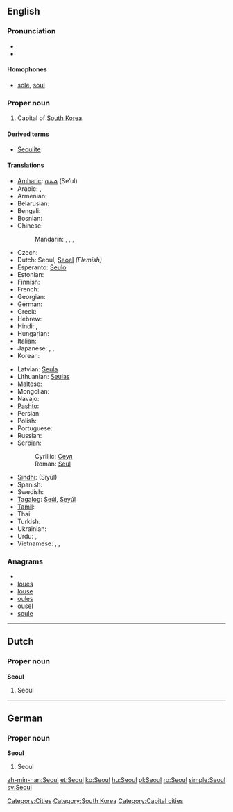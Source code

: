 {{wikipedia}}
{{also|Séoul}}
==English==

===Pronunciation===
* {{SAMPA|/s@Ul/}}
* {{rhymes|əʊl}}

====Homophones====
* [[sole]], [[soul]]

===Proper noun===
{{en-proper noun}}

# Capital of [[South Korea]].

====Derived terms====
* [[Seoulite]]

====Translations====
{{trans-top|capital of South Korea}}
* [[Amharic]]: [[ሴኡል]] (Se’ul)
* Arabic: {{t|ar|سيئول|m|tr=si'uul|sc=Arab}},  {{t|ar|سيول|m|tr=siyuul|sc=Arab}}
* Armenian: {{t|hy|Սեուլ|tr=Seul|sc=Armn}}
* Belarusian: {{t-|be|Сеул|m|tr=Seúl|xs=Belarusian}}
* Bengali: {{t|bn|সিওল|tr=Siol|sc=Beng}}
* Bosnian: {{t-|bs|Seul|m}}
* Chinese:
*: Mandarin: {{t|cmn|首爾|sc=Hani}},  {{t|cmn|首尔|tr=Shǒu’ěr|sc=Hani}},  {{t|cmn|漢城|sc=Hani}},  {{t|cmn|汉城|tr=Hànchéng|sc=Hani}}
* Czech: {{t-|cs|Soul|m}}
* Dutch: Seoul, [[Seoel]] ''(Flemish)''
* Esperanto: [[Seulo]]
* Estonian: {{t-|et|Sŏul}}
* Finnish: {{t+|fi|Soul}}
* French: {{t-|fr|Séoul|m}}
* Georgian: {{t|ka|სეული|tr=seuli|sc=Geor}}
* German: {{t-|de|Seoul|n}}
* Greek: {{t|el|Σεούλ|tr=Seoúl}}
* Hebrew: {{t|he|סיאול|tr=Si’ūl|sc=Hebr}}
* Hindi: {{t|hi|सिऊल|tr=Siūl|sc=Deva}},  {{t|hi|सियूल|tr=Siyūl|sc=Deva}}
* Hungarian: {{t+|hu|Szöul}}
* Italian: {{t-|it|Seul|f}}
* Japanese: {{t-|ja|ソウル|tr=Souru}},  {{t-|ja|京城|tr=けいじょう, Keijō}},  {{qualifier|obsolete}} {{t|ja|漢城|tr=かんじょう, Kanjō}}
* Korean: {{t+|ko|서울|tr=Seoul|sc=Hang}}
{{trans-mid}}
* Latvian: [[Seula]]
* Lithuanian: [[Seulas]]
* Maltese: {{t-|mt|Seul|xs=Maltese}}
* Mongolian: {{t-|mn|Сөүл|tr=Söül|sc=Cyrl|xs=Mongolian}}
* Navajo: {{tø|nv|Sééʼool}}
* [[Pashto]]: {{t|ps|سېول|tr=Seūl|sc=ps-Arab}}
* Persian: {{t|fa|سئول|tr=Se’ūl|sc=fa-Arab}}
* Polish: {{t+|pl|Seul|m}}
* Portuguese: {{t-|pt|Seul}}
* Russian: {{t-|ru|Сеул|m|tr=Seúl}}
* Serbian:
*: Cyrillic: [[Сеул#Serbian|Сеул]] {{m}}
*: Roman: [[Seul#Serbian|Seul]] {{m}}
* [[Sindhi]]: {{sd-Arab|[[سيول]]}} (Siyūl)
* Spanish: {{t+|es|Seúl|m}}
* Swedish: {{t+|sv|Söul}}
* [[Tagalog]]: [[Seúl]], [[Seyúl]]
* [[Tamil]]: {{t|ta|சியோல்|tr=Čiyōl|sc=Taml}}
* Thai: {{t|th|โซล|tr=Sōn|sc=Thai}}
* Turkish: {{t-|tr|Seul}}
* Ukrainian: {{t-|uk|Сеул|m|tr=Seúl|xs=Ukrainian}}
* Urdu: {{t|ur|سیئول|tr=Siyūl|sc=ur-Arab}},  {{t|ur|سیول|tr=Seūl|sc=ur-Arab}}
* Vietnamese: {{t|vi|Xơ-un|xs=Vietnamese}},  {{t|vi|Xê-un|xs=Vietnamese}},  {{t-|vi|Seoul|xs=Vietnamese}}
{{trans-bottom}}

===Anagrams===
* {{alphagram|elosu}}
* [[loues#English|loues]]
* [[louse#English|louse]]
* [[oules#English|oules]]
* [[ousel#English|ousel]]
* [[soule#English|soule]]


[[Category:Cities]]
[[Category:South Korea]]

----

==Dutch==

===Proper noun===
'''Seoul'''

# Seoul

----

==German==

===Proper noun===
'''Seoul'''

# Seoul

[[Category:Capital cities]]

[[zh-min-nan:Seoul]]
[[et:Seoul]]
[[ko:Seoul]]
[[hu:Seoul]]
[[pl:Seoul]]
[[ro:Seoul]]
[[simple:Seoul]]
[[sv:Seoul]]